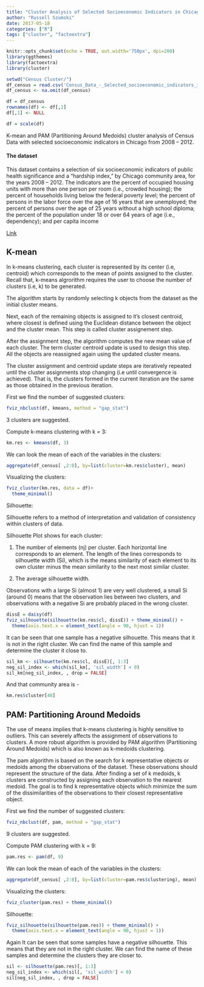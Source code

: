 ```yaml
---
title: "Cluster Analysis of Selected Socioeconomic Indicators in Chicago"
author: "Russell Szumski"
date: 2017-05-18
categories: ["R"]
tags: ["cluster", "factoextra"]
---
```


```r
knitr::opts_chunk$set(echo = TRUE, out.width='750px', dpi=200)
library(ggthemes)
library(factoextra)
library(cluster)

setwd("Census Cluster/")
df_census = read.csv('Census_Data_-_Selected_socioeconomic_indicators_in_Chicago__2008___2012.csv', na.strings = c("", "NA"))
df_census <- na.omit(df_census)

df = df_census
rownames(df) <- df[,1]
df[,1] <- NULL

df = scale(df)
```

K-mean and PAM (Partitioning Around Medoids) cluster analysis of Census Data with selected socioeconomic indicators in Chicago from 2008 – 2012.

#### The dataset

This dataset contains a selection of six socioeconomic indicators of public health significance and a “hardship index,” by Chicago community area, for the years 2008 – 2012. The indicators are the percent of occupied housing units with more than one person per room (i.e., crowded housing); the percent of households living below the federal poverty level; the percent of persons in the labor force over the age of 16 years that are unemployed; the percent of persons over the age of 25 years without a high school diploma; the percent of the population under 18 or over 64 years of age (i.e., dependency); and per capita income

[Link](https://data.cityofchicago.org/Health-Human-Services/Census-Data-Selected-socioeconomic-indicators-in-C/kn9c-c2s2)

## K-mean

In k-means clustering, each cluster is represented by its center (i.e, centroid) which corresponds to the mean of points assigned to the cluster. Recall that, k-means algrorithm requires the user to choose the number of clusters (i.e, k) to be generated.

The algorithm starts by randomly selecting k objects from the dataset as the initial cluster means.

Next, each of the remaining objects is assigned to it’s closest centroid, where closest is defined using the Euclidean distance between the object and the cluster mean. This step is called cluster assignement step.

After the assignment step, the algorithm computes the new mean value of each cluster. The term cluster centroid update is used to design this step. All the objects are reassigned again using the updated cluster means.

The cluster assignment and centroid update steps are iteratively repeated until the cluster assignments stop changing (i.e until convergence is achieved). That is, the clusters formed in the current iteration are the same as those obtained in the previous iteration.

First we find the number of suggested clusters:

```r
fviz_nbclust(df, kmeans, method = "gap_stat")
```

3 clusters are suggested.

Compute k-means clustering with k = 3:

```r
km.res <- kmeans(df, 3)
```

We can look the mean of each of the variables in the clusters:

```r
aggregate(df_census[ ,2:8], by=list(cluster=km.res$cluster), mean)
```

Visualizing the clusters:

```r
fviz_cluster(km.res, data = df)+
  theme_minimal()
```

Silhouette:

Silhouette refers to a method of interpretation and validation of consistency within clusters of data.

Silhouette Plot shows for each cluster:

1) The number of elements (nj) per cluster. Each horizontal line corresponds to an element. The length of the lines corresponds to silhouette width (Si), which is the means similarity of each element to its own cluster minus the mean similarity to the next most similar cluster.

2) The average silhouette width.

Observations with a large Si (almost 1) are very well clustered, a small Si (around 0) means that the observation lies between two clusters, and observations with a negative Si are probably placed in the wrong cluster.

```r
dissE = daisy(df)
fviz_silhouette(silhouette(km.res$cl, dissE)) + theme_minimal() +
  theme(axis.text.x = element_text(angle = 90, hjust = 1))
```

It can be seen that one sample has a negative silhouette. This means that it is not in the right cluster. We can find the name of this sample and determine the cluster it close to.

```r
sil_km <- silhouette(km.res$cl, dissE)[, 1:3]
neg_sil_index <- which(sil_km[, 'sil_width'] < 0)
sil_km[neg_sil_index, , drop = FALSE]
```
And that community area is -
```r
km.res$cluster[48]
```
## PAM: Partitioning Around Medoids

The use of means implies that k-means clustering is highly sensitive to outliers. This can severely affects the assignment of observations to clusters. A more robust algorithm is provided by PAM algorithm (Partitioning Around Medoids) which is also known as k-medoids clustering.

The pam algorithm is based on the search for k representative objects or medoids among the observations of the dataset. These observations should represent the structure of the data. After finding a set of k medoids, k clusters are constructed by assigning each observation to the nearest medoid. The goal is to find k representative objects which minimize the sum of the dissimilarities of the observations to their closest representative object.

First we find the number of suggested clusters:
```r
fviz_nbclust(df, pam, method = "gap_stat")
```

9 clusters are suggested.

Compute PAM clustering with k = 9:

```r
pam.res <- pam(df, 9)
```

We can look the mean of each of the variables in the clusters:

```r
aggregate(df_census[ ,2:8], by=list(cluster=pam.res$clustering), mean)
```

Visualizing the clusters:

```r
fviz_cluster(pam.res) + theme_minimal()
```

Silhouette:

```r
fviz_silhouette(silhouette(pam.res)) + theme_minimal() +
  theme(axis.text.x = element_text(angle = 90, hjust = 1))
```

Again It can be seen that some samples have a negative silhouette. This means that they are not in the right cluster. We can find the name of these samples and determine the clusters they are closer to.

```r
sil <- silhouette(pam.res)[, 1:3]
neg_sil_index <- which(sil[, 'sil_width'] < 0)
sil[neg_sil_index, , drop = FALSE]
```

